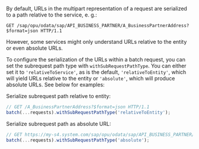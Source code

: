 By default, URLs in the multipart representation of a request are serialized to a path relative to the service, e. g.:

```
GET /sap/opu/odata/sap/API_BUSINESS_PARTNER/A_BusinessPartnerAddress?$format=json HTTP/1.1
```

However, some services might only understand URLs relative to the entity or even absolute URLs.

To configure the serialization of the URLs within a batch request, you can set the subrequest path type with `withSubRequestPathType`.
You can either set it to `'relativeToService'`, as is the default, `'relativeToEntity'`, which will yield URLs relative to the entity or `'absolute'`, which will produce absolute URLs.
See below for examples:

Serialize subrequest path relative to entity:

```ts
// GET /A_BusinessPartnerAddress?$format=json HTTP/1.1
batch(...requests).withSubRequestPathType('relativeToEntity');
```

Serialize subrequest path as absolute URL:

```ts
// GET https://my-s4.system.com/sap/opu/odata/sap/API_BUSINESS_PARTNER/A_BusinessPartnerAddress?$format=json HTTP/1.1
batch(...requests).withSubRequestPathType('absolute');
```

